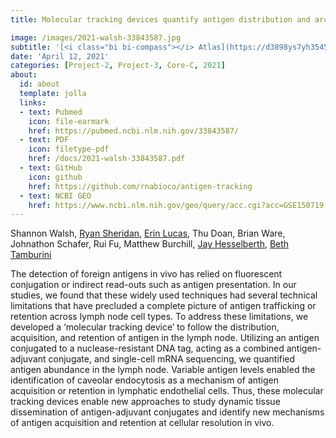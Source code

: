 ```yaml
---
title: Molecular tracking devices quantify antigen distribution and archiving in the murine lymph node

image: /images/2021-walsh-33843587.jpg
subtitle: '[<i class="bi bi-compass"></i> Atlas](https://d3898ys7yh3545.cloudfront.net/){.link-box-large}'
date: 'April 12, 2021'
categories: [Project-2, Project-3, Core-C, 2021]
about:
  id: about
  template: jolla
  links:
  - text: Pubmed
    icon: file-earmark
    href: https://pubmed.ncbi.nlm.nih.gov/33843587/
  - text: PDF
    icon: filetype-pdf
    href: /docs/2021-walsh-33843587.pdf
  - text: GitHub
    icon: github
    href: https://github.com/rnabioco/antigen-tracking
  - text: NCBI GEO
    href: https://www.ncbi.nlm.nih.gov/geo/query/acc.cgi?acc=GSE150719
---
```


Shannon Walsh, [Ryan Sheridan](https://orcid.org/0000-0003-4012-3147), [Erin Lucas](http://orcid.org/0000-0001-7705-2069), Thu Doan, Brian Ware, Johnathon Schafer, Rui Fu, Matthew Burchill, [Jay Hesselberth](https://scholar.google.com/citations?user=EnOmNEYAAAAJ), [Beth Tamburini](https://orcid.org/0000-0003-1991-231X)

The detection of foreign antigens in vivo has relied on fluorescent conjugation or indirect read-outs such as antigen presentation. In our studies, we found that these widely used techniques had several technical limitations that have precluded a complete picture of antigen trafficking or retention across lymph node cell types. To address these limitations, we developed a 'molecular tracking device' to follow the distribution, acquisition, and retention of antigen in the lymph node. Utilizing an antigen conjugated to a nuclease-resistant DNA tag, acting as a combined antigen-adjuvant conjugate, and single-cell mRNA sequencing, we quantified antigen abundance in the lymph node. Variable antigen levels enabled the identification of caveolar endocytosis as a mechanism of antigen acquisition or retention in lymphatic endothelial cells. Thus, these molecular tracking devices enable new approaches to study dynamic tissue dissemination of antigen-adjuvant conjugates and identify new mechanisms of antigen acquisition and retention at cellular resolution in vivo.

